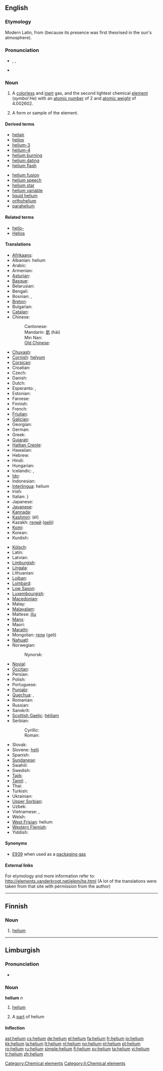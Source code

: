 {{wikipedia}}
{{also|Helium}}
==English==
{{elements|He|hydrogen|H|lithium|Li}}

===Etymology===
Modern Latin, from {{etyl|grc}} {{term|ἥλιος||lang=grc|sun}} (because its presence was first theorised in the sun's atmosphere).

===Pronunciation===
* {{enPR|hē'lēəm}}, {{IPA|/ˈhiːlɪəm/}}, {{SAMPA|/"hi:li@m/}}
* {{hyphenation|he|li|um}}

===Noun===
{{en-noun|s|-}}

# {{uncountable}} A [[colorless]] and [[inert]] gas, and the second lightest chemical [[element]] (''symbol'' He) with an [[atomic number]] of 2 and [[atomic weight]] of 4.002602.
# {{countable}} A form or sample of the element.

====Derived terms====
{{rel-top|terms derived from helium}}
* [[heliair]]
* [[heliox]]
* [[helium-3]]
* [[helium-4]]
* [[helium burning]]
* [[helium dating]]
* [[helium flash]]
{{rel-mid}}
* [[helium fusion]]
* [[helium speech]]
* [[helium star]]
* [[helium variable]]
* [[liquid helium]]
* [[orthohelium]]
* [[parahelium]]
{{rel-bottom}}

====Related terms====
* [[helio-]]<!--of the sun, not of helium-->
* [[Helios]]<!--the Greek sun god that helium is named after-->

====Translations====
{{trans-top|chemical element}}
* [[Afrikaans]]: {{t|af|helium}}
* Albanian: helium
* Arabic: {{t|ar|هيليوم|m|tr=hílyum|sc=Arab}}
* Armenian: {{t|hy|հելիում|tr=helium}}
* [[Asturian]]: {{t|ast|heliu}}
* [[Basque]]: {{t|eo|helioa}}
* Belarusian: {{t|be|гелій|m|tr=gelij}}
* Bengali: {{t|bn|হিলিয়াম}}
* Bosnian: {{t|bs|helij|m}}, {{t|bs|helijum|m}}
* [[Breton]]: {{t|br|heliom|m}}
* Bulgarian: {{t|bg|хелий|m|tr=khélij}}
* [[Catalan]]: {{t|ca|heli|m}}
* Chinese:
*: Cantonese: {{t|zh-yue|氦}}
*: Mandarin: [[氦]] (hài)
*: Min Nan: {{t|zh-min-nan|goân-sò}}
*: [[Old Chinese]]: {{t|zh-classical|氦}}
* [[Chuvash]]: {{t|cv|гели}}
* [[Cornish]]: [[helyum]]
* [[Corsican]]: {{t|co|eliu}}
* Croatian: {{t|hr|helij|m}}
* Czech: {{t|cs|helium|n}}
* Danish: {{t|da|helium}}
* Dutch: {{t|nl|helium|n}}
* Esperanto: {{t|eo|heliumo}}, {{t|eo|helio}}
* Estonian: {{t|et|heelium}}
* Faroese: {{t|fo|helium}}
* Finnish: {{t|fi|helium}}
* French: {{t|fr|hélium|m}}
* [[Friulian]]: {{t|fur|eli|m}}
* [[Galician]]: {{t|gl|helio|m}}
* Georgian: {{t|ka|ჰელიუმი|tr=heliumi}}
* German: {{t|de|Helium|n}}
* Greek: {{t|el|ήλιο|n|tr=ílio}}
* [[Gujarati]]: {{t|gu|હીલિયમ}}
* [[Haitian Creole]]: {{t|ht|elyòm}}
* Hawaiian: {{t|haw|hiliuma}}
* Hebrew: {{t|he|הליום|tr=helyum|m}}
* Hindi: {{t|hi|हीलियम}}
* Hungarian: {{t|hu|hélium}}
* Icelandic: {{t|is|helín}}, {{t|is|helíum}}
* [[Ido]]: {{t|io|helio}}
* Indonesian: {{t|id|helium}}
* [[Interlingua]]: helium
* Irish: {{t|ga|héiliam}}
* Italian: {{t|it|elio|m}}}
* Japanese: {{t|ja|ヘリウム|tr=heriumu}}
* [[Javanese]]: {{t|jv|helium}}
* [[Kannada]]: {{t|kn|ಹೀಲಿಯಮ್}}
* [[Kashmiri]]: (él)
* Kazakh: [[гелий]] ([[gelii]])
* [[Komi]]: {{t|kv|гелий}}
* Korean: {{t|ko|헬륨|tr=hellyum}}
* Kurdish: {{t|ku|hêlyûm}}
{{trans-mid}}
* [[Kölsch]]: {{t|ksh|Helium}}
* Latin: {{t|la|helium}}
* Latvian: {{t|lv|hēlijs}}
* [[Limburgish]]: {{t|li|helium}}
* [[Lingala]]: {{t|ln|eliyúmu}}
* Lithuanian: {{t|lt|helis}}
* [[Lojban]]: {{t|jbo|solnavni}}
* [[Lombard]]: {{t|lmo|eli|m}}
* [[Low Saxon]]: {{t|nds|helium}}
* [[Luxembourgish]]: {{t|lb|Helium}}
* [[Macedonian]]: {{t|mk|хелиум|m|tr=hélium}}
* Malay: {{t|ms|helium}}
* [[Malayalam]]: {{t|ml|ഹീലിയം}}
* Maltese: [[ilju]] {{m}}
* [[Manx]]: {{t|gv|hailium}}
* Maori: {{t|mi|haumāmā}}
* [[Marathi]]: {{t|mr|हेलियम}}
* Mongolian: [[гели]] (geli)
* [[Nahuatl]]: {{t|nah|tōnatiuyoh}}
* Norwegian: {{t|no|helium}}
*: Nynorsk: {{t|nn|helium}}
* [[Novial]]: {{t|nov|helium}}
* [[Occitan]]: {{t|oc|èli|m}}
* Persian: {{t|fa|هلیم|sc=fa-Arab}}
* Polish: {{t|pl|hel|m}}
* Portuguese: {{t|pt|hélio|m}}
* [[Punjabi]]: {{t|pa|ਹੀਲਿਆਮ}}
* [[Quechua]]: {{t|qu|ilyu}}, {{t|qu|helio}}
* Romanian: {{t|ro|heliu|n}}
* Russian: {{t|ru|гелий|m|tr=gélij|sc=Cyrl}}
* Sanskrit: {{t|sa|हीलियम}}
* [[Scottish Gaelic]]: [[hèiliam]]
* Serbian:
*: Cyrillic: {{t|sr|хелијум|m}}
*: Roman: {{t|sr|helijum|m}}
* Slovak: {{t|sk|hélium|n}}
* Slovene: [[helij#Slovene|helij]] {{m}}
* Spanish: {{t|es|helio|m}}
* [[Sundanese]]: {{t|su|hélium}}
* Swahili: {{t|sw|heli}}
* Swedish: {{t|sv|helium}}
* [[Tajik]]: {{t|tg|гелий}}
* [[Tamil]]: {{t|ta|ஹீலியம்}}, {{t|ta|பரிதியம்|tr=paridhiyam}}
* Thai: {{t|th|ฮีเลียม|sc=Thai|tr=heeliam}}
* Turkish: {{t|tr|helyum}}
* Ukrainian: {{t|uk|гелій|m|tr=hélij}}
* [[Upper Sorbian]]: {{t|hsb|helium}}
* Uzbek: {{t|uz|гелий|tr=[[geliy]]}}
* Vietnamese: {{t|vi|heli}}, {{t|vi|hêli}}
* Welsh: {{t|cy|heliwm}}
* [[West Frisian]]: helium
* [[Western Flemish]]: {{t|vls|helium}}
* Yiddish: {{t|yi|העליום|tr=helium|n}}
{{trans-bottom}}

====Synonyms====
* [[E939]] when used as a [[packaging gas]]

====External links====
For etymology and more information refer to:
http://elements.vanderkrogt.net/elem/he.html
(A lot of the translations were taken from that site with permission from the author)

[[Category:Chemical elements]]

----

==Finnish==
{{wikipedia|lang=fi}}

===Noun===
{{enum|vety|litium|chemical element|He|lang=fi}}
{{fi-noun}}

# {{element|lang=fi}} [[#English|helium]]

----

==Limburgish==

===Pronunciation===
* {{IPA|[ˈheː˨ʎɔ˧m]|lang=li}}

===Noun===
'''helium''' ''n''

# {{uncountable|lang=li}} [[helium#English|helium]]
# A [[part]] of helium

====Inflection====
{{li-noun-um|heli}}

[[Category:li:Chemical elements]]

[[ast:helium]]
[[cs:helium]]
[[de:helium]]
[[el:helium]]
[[fa:helium]]
[[fr:helium]]
[[io:helium]]
[[kk:helium]]
[[la:helium]]
[[lt:helium]]
[[nl:helium]]
[[no:helium]]
[[pl:helium]]
[[pt:helium]]
[[ro:helium]]
[[ru:helium]]
[[simple:helium]]
[[fi:helium]]
[[sv:helium]]
[[ta:helium]]
[[vi:helium]]
[[tr:helium]]
[[zh:helium]]